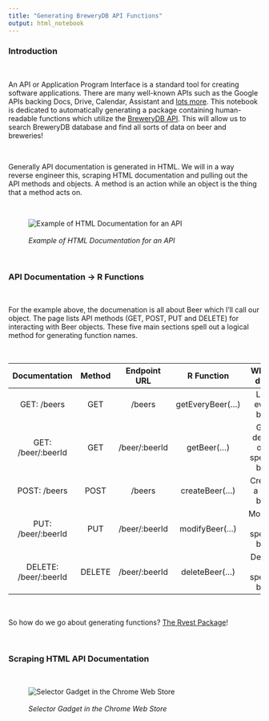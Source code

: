 ```yaml
---
title: "Generating BreweryDB API Functions"
output: html_notebook
---
```


### Introduction

<br>

An API or Application Program Interface is a standard tool for creating software applications. There are many well-known APIs such as the Google APIs backing Docs, Drive, Calendar, Assistant and [lots more](https://developers.google.com/apis-explorer/). This notebook is dedicated to automatically generating a package containing human-readable functions which utilize the [BreweryDB API](https://www.brewerydb.com/developers). This will allow us to search BreweryDB database and find all sorts of data on beer and breweries!

<br>

Generally API documentation is generated in HTML. We will in a way reverse engineer this, scraping HTML documentation and pulling out the API methods and objects. A method is an action while an object is the thing that a method acts on. 

<br>

![<br><i>Example of HTML Documentation for an API</i>](images/exampleAPIdoc.png)

<br>

### API Documentation -> R Functions

<br>

For the example above, the documenation is all about Beer which I'll call our object. The page lists API methods (GET, POST, PUT and DELETE) for interacting with Beer objects. These five main sections spell out a logical method for generating function names.

<br>

| Documentation        | Method| Endpoint URL  | R Function        | What it does                    |
| :------------------: |:-----:| :------------:|:-----------------:|:-------------------------------:|
| GET: /beers          | GET   | /beers        | getEveryBeer(...) | Lists every beer                |
| GET: /beer/:beerId   | GET   | /beer/:beerId | getBeer(...)      | Gets details on a specific beer |
| POST: /beers         | POST  | /beers        | createBeer(...)   | Creates a new beer              |
| PUT: /beer/:beerId   | PUT   | /beer/:beerId | modifyBeer(...)   | Modifies a specific beer        |
| DELETE: /beer/:beerId| DELETE| /beer/:beerId | deleteBeer(...)   | Deletes a specific beer         |

<br>

So how do we go about generating functions? [The Rvest Package](https://github.com/tidyverse/rvest/blob/master/README.md)!

<br>

### Scraping HTML API Documentation

<br>

![<br><i>Selector Gadget in the Chrome Web Store</i>](images/selectorGadget.png)



```r



```


